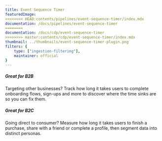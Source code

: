 ```yaml
---
title: Event Sequence Timer
featuredImage: 
<<<<<<<< HEAD:contents/pipelines/event-sequence-timer/index.mdx
documentation: /docs/pipelines/event-sequence-timer
========
documentation: /docs/cdp/event-sequence-timer
>>>>>>>> master:contents/cdp/event-sequence-timer/index.mdx
thumbnail: ../thumbnails/event-sequence-timer-plugin.png
filters: {
    type: ["ingestion-filtering"],
    maintainer: official
}
---
```


<Section
    divider={false}
    title="Measure how long it takes users to complete a series of actions, such as an onboarding funnel or purchase path."
    size="full"
    cols={2}
>
    <div>
        <h5>Great for B2B</h5>
        <p>Targeting other businesses? Track how long it takes users to complete onboarding flows, sign-ups and more to discover where the time sinks are so you can fix them.</p>
    </div>
    <div>
        <h5>Great for B2C</h5>
        <p>Going direct to consumer? Measure how long it takes users to finish a purchase, share with a friend or complete a profile, then segment data into distinct personas.</p>
    </div>
</Section>

<TutorialsSlider topic="event-timer" />

<Documentation />
